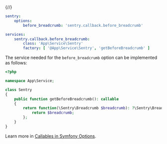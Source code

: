 {/*<!-- prettier-ignore -->*/}
```yaml {filename:config/packages/sentry.yaml}
sentry:
    options:
        before_breadcrumb: 'sentry.callback.before_breadcrumb'

services:
    sentry.callback.before_breadcrumb:
        class: 'App\Service\Sentry'
        factory: [ '@App\Service\Sentry', 'getBeforeBreadcrumb' ]
```

The service needed for the `before_breadcrumb` option can be implemented as follows:

```php {filename:src/Service/Sentry.php}
<?php

namespace App\Service;

class Sentry
{
    public function getBeforeBreadcrumb(): callable
    {
        return function(\Sentry\Breadcrumb $breadcrumb): ?\Sentry\Breadcrumb {
            return $breadcrumb;
        };
    }
}
```

<Note>

Learn more in [Callables in Symfony Options](/platforms/php/guides/symfony/configuration/symfony-options/#callables).

</Note>
